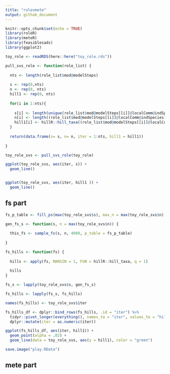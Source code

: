 ```yaml
---
title: "rolevmete"
output: github_document
---
```


```r
knitr::opts_chunk$set(echo = TRUE)
library(roleR)
library(meteR)
library(feasiblesads)
library(ggplot2)
```

```r

toy_role <- readRDS(here::here("toy_role.rds"))

pull_svs_role <- function(role_list) {
  
  nts <- length(role_list$mod@modelSteps)
  
  s <- rep(0,nts)
  n <- rep(0, nts)
  hill1 <- rep(0, nts)
  
  for(i in 1:nts){
    
    s[i] <- length(unique(role_list$mod@modelSteps[[i]]@localComm@indSpecies))
    n[i] <- length((role_list$mod@modelSteps[[i]]@localComm@indSpecies))
    hill1[i] <- hillR::hill_taxa((role_list$mod@modelSteps[[i]]@localComm@indSpecies) %>% tabulate(), q = 1)
  }
  
  return(data.frame(s= s, n= n, iter = 1:nts, hill1 = hill1))
  
}

toy_role_svs <- pull_svs_role(toy_role)

ggplot(toy_role_svs, aes(iter, s)) +
  geom_line()


ggplot(toy_role_svs, aes(iter, hill1 )) +
  geom_line()

```


## fs part

```r

fs_p_table <- fill_ps(max(toy_role_svs$s), max_n = max(toy_role_svs$n), storeyn =F)

gen_fs_s <- function(s, n = max(toy_role_svs$n)) {
  
  this_fs <- sample_fs(s, n, 4000, p_table = fs_p_table)
  
}

fs_hills <- function(fs) {
  
  hills <- apply(fs, MARGIN = 1, FUN = hillR::hill_taxa, q = 1)
  
  hills
}

fs_s <- lapply(toy_role_svs$s, gen_fs_s)

fs_hills <- lapply(fs_s, fs_hills)

names(fs_hills) <- toy_role_svs$iter

fs_hills_df <- dplyr::bind_rows(fs_hills, .id = "iter") %>%
  tidyr::pivot_longer(everything(), names_to = "iter", values_to = "hill1") %>%
  dplyr::mutate(iter = as.numeric(iter))

ggplot(fs_hills_df, aes(iter, hill1)) +
  geom_point(alpha = .02) +
  geom_line(data = toy_role_svs, aes(y = hill1), color = "green")


```


```r

save.image("play.RData")

```

## mete part

```r



```